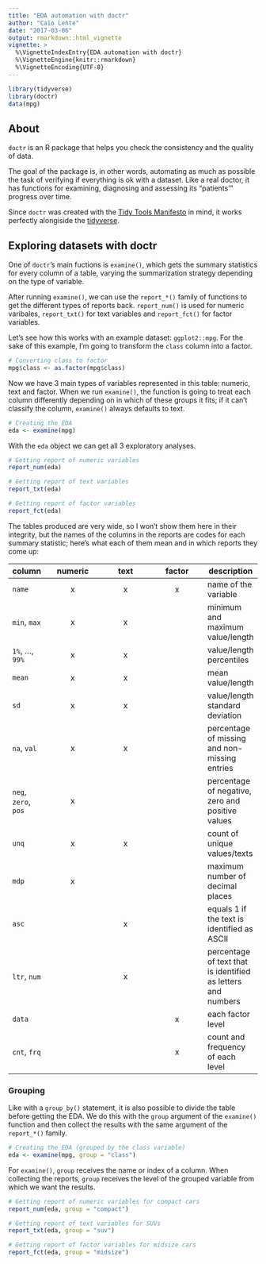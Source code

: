 ```yaml
---
title: "EDA automation with doctr"
author: "Caio Lente"
date: "2017-03-06"
output: rmarkdown::html_vignette
vignette: >
  %\VignetteIndexEntry{EDA automation with doctr}
  %\VignetteEngine{knitr::rmarkdown}
  %\VignetteEncoding{UTF-8}
---
```


```r
library(tidyverse)
library(doctr)
data(mpg)
```

## About

`doctr` is an R package that helps you check the consistency and the
quality of data.

The goal of the package is, in other words, automating as much as
possible the task of verifying if everything is ok with a dataset.
Like a real doctor, it has functions for examining, diagnosing and
assessing its "patients'" progress over time.

Since `doctr` was created with the [Tidy Tools Manifesto](https://cran.r-project.org/web/packages/tidyverse/vignettes/manifesto.html) in mind,
it works perfectly alongiside the [tidyverse](https://github.com/tidyverse).

## Exploring datasets with doctr

One of `doctr`'s main fuctions is `examine()`, which gets the
summary statistics for every column of a table, varying the
summarization strategy depending on the type of variable.

After running `examine()`, we can use the `report_*()`
family of functions to get the different types of reports back.
`report_num()` is used for numeric varibales, `report_txt()` for
text variables and `report_fct()` for factor variables.

Let's see how this works with an example dataset: `ggplot2::mpg`.
For the sake of this example, I'm going to transform the `class`
column into a factor.

```r
# Converting class to factor
mpg$class <- as.factor(mpg$class)
```

Now we have 3 main types of variables represented in this table: numeric,
text and factor. When we run `examine()`, the function is going to treat
each column differently depending on in which of these groups it fits; if it
can't classify the column, `examine()` always defaults to text.

```r
# Creating the EDA
eda <- examine(mpg)
```

With the `eda` object we can get all 3 exploratory analyses.

```r
# Getting report of numeric variables
report_num(eda)

# Getting report of text variables
report_txt(eda)

# Getting report of factor variables
report_fct(eda)
```

The tables produced are very wide, so I won't show them here in their integrity, but
the names of the columns in the reports are codes for each summary
statistic; here's what each of them mean and in which reports they
come up:

| column | numeric | text | factor | description |
|--|:--:|:--:|:--:|--|
| `name` | x | x | x | name of the variable |
| `min`, `max` | x | x |  | minimum and maximum value/length |
| `1%`, ..., `99%` | x | x |  | value/length percentiles |
| `mean` | x | x |  | mean value/length |
| `sd` | x | x |  | value/length standard deviation |
| `na`, `val` | x | x |  | percentage of missing and non-missing entries |
| `neg`, `zero`, `pos` | x |  |  | percentage of negative, zero and positive values |
| `unq` | x | x |  | count of unique values/texts |
| `mdp` | x |  |  | maximum number of decimal places |
| `asc` |  | x |  | equals 1 if the text is identified as ASCII |
| `ltr`, `num` |  | x |  | percentage of text that is identified as letters and numbers |
| `data` |  |  | x | each factor level |
| `cnt`, `frq` |  |  | x | count and frequency of each level |

### Grouping

Like with a `group_by()` statement, it is also possible to divide the
table before getting the EDA. We do this with the `group` argument of the
`examine()` function and then collect the results with the same argument of
the `report_*()` family.

```r
# Creating the EDA (grouped by the class variable)
eda <- examine(mpg, group = "class")
```

For `examine()`, `group` receives the name or index of a column.
When collecting the reports, `group` receives the level of the
grouped variable from which we want the results.

```r
# Getting report of numeric variables for compact cars
report_num(eda, group = "compact")

# Getting report of text variables for SUVs
report_txt(eda, group = "suv")

# Getting report of factor variables for midsize cars
report_fct(eda, group = "midsize")
```
